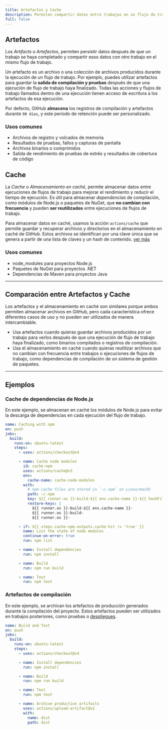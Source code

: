 ```yaml
---
title: Artefactos y Cache
description: Permiten compartir datos entre trabajos en un flujo de trabajo y almacenarlos una vez que el trabajo se haya completado.
full: false
---
```


## Artefactos

Los _Artifacts_ o _Artefactos_, permiten persistir datos después de que un trabajo se haya completado y compartir esos datos con otro trabajo en el mismo flujo de trabajo.

Un artefacto es un archivo o una colección de archivos producidos durante la ejecución de un flujo de trabajo. Por ejemplo, puedes utilizar artefactos para guardar la **salida de compilación y pruebas** después de que una ejecución de flujo de trabajo haya finalizado.
Todas las acciones y flujos de trabajo llamados dentro de una ejecución tienen acceso de escritura a los artefactos de esa ejecución.

Por defecto, GitHub **almacena** los registros de compilación y artefactos durante `90 días`, y este período de retención puede ser personalizado.

### Usos comunes

- Archivos de registro y volcados de memoria
- Resultados de pruebas, fallos y capturas de pantalla
- Archivos binarios o comprimidos
- Salida de rendimiento de pruebas de estrés y resultados de cobertura de código

## Cache

La _Cache_ o _Almacenamiento en caché_, permite almacenar datos entre ejecuciones de flujos de trabajo para mejorar el rendimiento y reducir el tiempo de ejecución.
Es útil para almacenar _dependencias_ de compilación, como módulos de Node.js o paquetes de NuGet, que **no cambian con frecuencia** y pueden **ser reutilizados** entre ejecuciones de flujos de trabajo.

Para almacenar datos en caché, usamos la acción `actions/cache` que permite guardar y recuperar archivos y directorios en el almacenamiento en caché de GitHub. Estos archivos se identifican por una clave única que se genera a partir de una lista de claves y un hash de contenido. [ver más](https://docs.github.com/en/actions/writing-workflows/choosing-what-your-workflow-does/caching-dependencies-to-speed-up-workflows)

### Usos comunes

- node_modules para proyectos Node.js
- Paquetes de NuGet para proyectos .NET
- Dependencias de Maven para proyectos Java

---

## Comparación entre Artefactos y Cache

Los artefactos y el almacenamiento en caché son similares porque ambos permiten almacenar archivos en GitHub, pero cada característica ofrece diferentes casos de uso y no pueden ser utilizados de manera intercambiable.

- Usa artefactos cuando quieras guardar archivos producidos por un trabajo para verlos después de que una ejecución de flujo de trabajo haya finalizado, como binarios compilados o registros de compilación.
- Usa el almacenamiento en caché cuando quieras reutilizar archivos que no cambian con frecuencia entre trabajos o ejecuciones de flujos de trabajo, como dependencias de compilación de un sistema de gestión de paquetes.

---

## Ejemplos

### Cache de dependencias de Node.js

En este ejemplo, se almacenan en caché los módulos de Node.js para evitar la descarga de dependencias en cada ejecución del flujo de trabajo.

```yaml
name: Caching with npm
on: push
jobs:
  build:
    runs-on: ubuntu-latest
    steps:
      - uses: actions/checkout@v4

      - name: Cache node modules
        id: cache-npm
        uses: actions/cache@v3
        env:
          cache-name: cache-node-modules
        with:
          # npm cache files are stored in `~/.npm` on Linux/macOS
          path: ~/.npm
          key: ${{ runner.os }}-build-${{ env.cache-name }}-${{ hashFiles('**/package-lock.json') }}
          restore-keys: |
            ${{ runner.os }}-build-${{ env.cache-name }}-
            ${{ runner.os }}-build-
            ${{ runner.os }}-

      - if: ${{ steps.cache-npm.outputs.cache-hit != 'true' }}
        name: List the state of node modules
        continue-on-error: true
        run: npm list

      - name: Install dependencies
        run: npm install

      - name: Build
        run: npm run build

      - name: Test
        run: npm test
```

### Artefactos de compilación

En este ejemplo, se archivan los artefactos de producción generados durante la compilación del proyecto. Estos artefactos pueden ser utilizados en trabajos posteriores, como pruebas o [despliegues](/ex-deploy).

```yaml
name: Build and Test
on: push
jobs:
  build:
    runs-on: ubuntu-latest
    steps:
      - uses: actions/checkout@v4

      - name: Install dependencies
        run: npm install

      - name: Build
        run: npm run build

      - name: Test
        run: npm test

      - name: Archive production artifacts
        uses: actions/upload-artifact@v2
        with:
          name: dist
          path: dist
```
